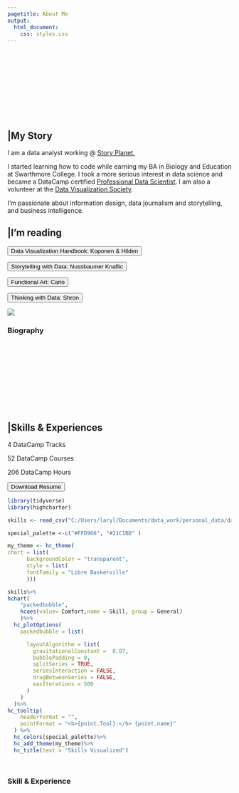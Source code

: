 ```yaml
---
pagetitle: About Me
output:
  html_document:
    css: styles.css
---
```


<link id="theme-style" rel= "stylesheet" href="light.css">
<div class = "overall-container c-bio">
<section class= "container about bio-section">

<div class="bar-animation-container">
<svg class="svg6">
<rect class = "one" ></rect>
<rect class = "two"></rect>
<rect class = "three"></rect>
</svg>
</div>

<div class="bio-container">
<h2 class= "about-header"> |My Story</h2>
<p  class= "normal-text">I am a data analyst working @ <a href= "https://storyplanet.ca/"><span class= "bolded-text"> Story Planet.</span></a></p>

<p class= "normal-text">I started learning how to code while earning my BA in Biology and Education at Swarthmore College. I took a more serious interest in data science and became a DataCamp certified <a href= "https://www.datacamp.com/certificate/DS0028178960878"><span class= "bolded-text"> Professional Data Scientist</span></a>. I am also a volunteer at the <a href= "https://www.datavisualizationsociety.org/"><span class= "bolded-text"> Data Visualization Society</span></a>.</p>  

<p  class= "normal-text">I'm passionate about information design, data journalism and storytelling, and business intelligence.</p>


<div class= "divider"></div>
<h2  class= "about-header"> |I'm reading</h2>
<div class= "button-holder2">
<form action= "https://www.amazon.com/Data-Visualization-Handbook-Hilden-Koponen/dp/9526074491/ref=sr_1_1?crid=3VCB9B0AF4BV7&keywords=data+visualization+handbook+koponen&qid=1674098448&sprefix=data+visualization+handb%2Caps%2C78&sr=8-1"><button>Data Visualization Handbook: Koponen & Hilden</button></form>
<form action= "https://www.amazon.com/Storytelling-Data-Visualization-Business-Professionals/dp/1119002257/ref=sr_1_1?crid=KH2AUI2LVFD3&keywords=storytelling+with+data&qid=1674098542&sprefix=storytelling%2Caps%2C86&sr=8-1"><button>Storytelling with Data: Nussbaumer Knaflic</button></form>
<form action= "https://www.amazon.com/Functional-Art-introduction-information-visualization-ebook/dp/B0091SXDOM/ref=tmm_kin_swatch_0?_encoding=UTF8&qid=1668779647&sr=8-1"><button>Functional Art: Cario</button></form>
<form action= "https://www.amazon.com/Thinking-Data-Turn-Information-Insights/dp/1449362931/ref=sr_1_1?crid=3STA24W8RXVUU&keywords=thinking+with+data&qid=1674098594&sprefix=thinking+with+dat%2Caps%2C86&sr=8-1"><button>Thinking with Data: Shron</button></form>
</div>

</div>




<div class= "page-design-container about-cont">
<picture><img class= "pic cedric-pic" src="imgs/cedric_pic4.png"></picture>
<div class= "bio-icons">
<a href="https://github.com/larylc"><i class="fab fa-github social3"></i></a>
<a href="https://www.linkedin.com/in/cedriclary/"><i class="fab fa-linkedin social3"></i></a>
<a href="https://public.tableau.com/app/profile/cedric.lary"><i class="fas fa-link social3"></i></a>
</div>
<div class = "page-design-holder">
<div class= "page-design-line"></div>
<h3 class= "page-design-info bio-info">Biography</h3>
</div>
</div>

</section> 




<section class= "container about skill-section">
<div class="bar-animation-container">
<svg class="svg7">
<rect class = "one" ></rect>
<rect class = "two"></rect>
<rect class = "three"></rect>
</svg>
</div>

<div class= "skill-container">
<h2 class= "about-header"> |Skills & Experiences</h2>
<div class= "class-stat-holder">
<p><span class= "stat-num">4</span> <span class= "stat-text"> DataCamp Tracks</span></p>
<p><span class= "stat-num">52</span><span class= "stat-text"> DataCamp Courses</span></p>
<p><span class= "stat-num">206</span><span class= "stat-text"> DataCamp Hours</span></p>
</div>

<a class="download-link" href="imgs/resume.pdf"><button class= "resume-button"><i class="fas fa-download"></i>Download Resume</button></a>


```r


library(tidyverse)
library(highcharter)

skills <- read_csv("C:/Users/laryl/Documents/data_work/personal_data/data_skills.csv")

special_palette <-c("#FFD966", "#21C1BD" )

my_theme <- hc_theme(
chart = list(
      backgroundColor = "transparent",
      style = list(
      fontFamily = "Libre Baskerville"
      )))

skills%>%
hchart(
    "packedbubble", 
    hcaes(value= Comfort,name = Skill, group = General)
    )%>%
  hc_plotOptions(
    packedbubble = list(

      layoutAlgorithm = list(
        gravitationalConstant =  0.07,
        bubblePadding = 8,
        splitSeries = TRUE,
        seriesInteraction = FALSE,
        dragBetweenSeries = FALSE,
        maxIterations = 500
      )
    )
  )%>%
hc_tooltip(
    headerFormat = "",
    pointFormat = "<b>{point.Tool}:</b> {point.name}"
  ) %>%
  hc_colors(special_palette)%>%
  hc_add_theme(my_theme)%>%
  hc_title(text = "Skills Visualized")




````


</div>


<div class= "page-design-container">
<div class = "page-design-holder">
<div class= "page-design-line"></div>
<h3 class= "page-design-info skill-experience-info">Skill & Experience</h3>
</div>
</div>

</section> 

</div>






<script src="https://d3js.org/d3.v6.min.js"></script>
<script src="./script.js" defer></script>